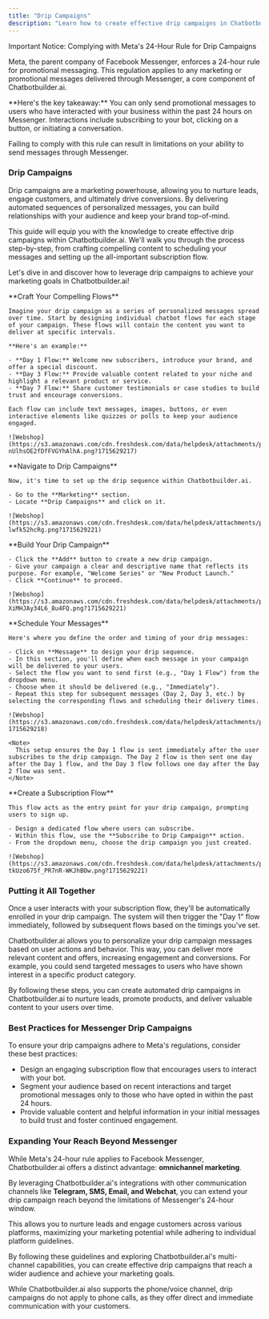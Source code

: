 ```yaml
---
title: "Drip Campaigns"
description: "Learn how to create effective drip campaigns in Chatbotbuilder.ai to nurture leads, engage customers, and drive conversions."
---
```



<Warning>
  Important Notice: Complying with Meta's 24-Hour Rule for Drip Campaigns
</Warning>

Meta, the parent company of Facebook Messenger, enforces a 24-hour rule for promotional messaging. This regulation applies to any marketing or promotional messages delivered through Messenger, a core component of Chatbotbuilder.ai.

<Info>
  **Here's the key takeaway:** You can only send promotional messages to users who have interacted with your business within the past 24 hours on Messenger. Interactions include subscribing to your bot, clicking on a button, or initiating a conversation.
</Info>

Failing to comply with this rule can result in limitations on your ability to send messages through Messenger.

### Drip Campaigns

Drip campaigns are a marketing powerhouse, allowing you to nurture leads, engage customers, and ultimately drive conversions. By delivering automated sequences of personalized messages, you can build relationships with your audience and keep your brand top-of-mind.

This guide will equip you with the knowledge to create effective drip campaigns within Chatbotbuilder.ai. We'll walk you through the process step-by-step, from crafting compelling content to scheduling your messages and setting up the all-important subscription flow.

Let's dive in and discover how to leverage drip campaigns to achieve your marketing goals in Chatbotbuilder.ai\!

<Steps>
  <Step>
    **Craft Your Compelling Flows**

    Imagine your drip campaign as a series of personalized messages spread over time. Start by designing individual chatbot flows for each stage of your campaign. These flows will contain the content you want to deliver at specific intervals.

    **Here's an example:**

    - **Day 1 Flow:** Welcome new subscribers, introduce your brand, and offer a special discount.
    - **Day 3 Flow:** Provide valuable content related to your niche and highlight a relevant product or service.
    - **Day 7 Flow:** Share customer testimonials or case studies to build trust and encourage conversions.

    Each flow can include text messages, images, buttons, or even interactive elements like quizzes or polls to keep your audience engaged.

    ![Webshop](https://s3.amazonaws.com/cdn.freshdesk.com/data/helpdesk/attachments/production/150063285068/original/aMmWK4jSknaok-nUlhsOE2fDfFVGYhAlhA.png?1715629217)
  </Step>
  <Step>
    **Navigate to Drip Campaigns**

    Now, it's time to set up the drip sequence within Chatbotbuilder.ai.

    - Go to the **Marketing** section.
    - Locate **Drip Campaigns** and click on it.

    ![Webshop](https://s3.amazonaws.com/cdn.freshdesk.com/data/helpdesk/attachments/production/150063285094/original/mRDGsIISOLvfA9PBWrWM4vn-lwfk52hcRg.png?1715629221)
  </Step>
  <Step>
    **Build Your Drip Campaign**

    - Click the **Add** button to create a new drip campaign.
    - Give your campaign a clear and descriptive name that reflects its purpose. For example, "Welcome Series" or "New Product Launch."
    - Click **Continue** to proceed.

    ![Webshop](https://s3.amazonaws.com/cdn.freshdesk.com/data/helpdesk/attachments/production/150063285096/original/jUUik5d9U61cyVUn-XiMHJAy34L6_8u4FQ.png?1715629221)
  </Step>
  <Step>
    **Schedule Your Messages**

    Here's where you define the order and timing of your drip messages:

    - Click on **Message** to design your drip sequence.
    - In this section, you'll define when each message in your campaign will be delivered to your users.
    - Select the flow you want to send first (e.g., "Day 1 Flow") from the dropdown menu.
    - Choose when it should be delivered (e.g., "Immediately").
    - Repeat this step for subsequent messages (Day 2, Day 3, etc.) by selecting the corresponding flows and scheduling their delivery times.

    ![Webshop](https://s3.amazonaws.com/cdn.freshdesk.com/data/helpdesk/attachments/production/150063285079/original/AcPAAO5JyLN_kqM7mL1lkoDfCZydjw3c5Q.png?1715629218)

    <Note>
      This setup ensures the Day 1 flow is sent immediately after the user subscribes to the drip campaign. The Day 2 flow is then sent one day after the Day 1 flow, and the Day 3 flow follows one day after the Day 2 flow was sent.
    </Note>
  </Step>
  <Step>
    **Create a Subscription Flow**

    This flow acts as the entry point for your drip campaign, prompting users to sign up.

    - Design a dedicated flow where users can subscribe.
    - Within this flow, use the **Subscribe to Drip Campaign** action.
    - From the dropdown menu, choose the drip campaign you just created.

    ![Webshop](https://s3.amazonaws.com/cdn.freshdesk.com/data/helpdesk/attachments/production/150063285093/original/tf_CysYU_W-tkUzo675f_PR7nR-WKJhBOw.png?1715629221)
  </Step>
</Steps>

### Putting it All Together

Once a user interacts with your subscription flow, they'll be automatically enrolled in your drip campaign. The system will then trigger the "Day 1" flow immediately, followed by subsequent flows based on the timings you've set.

<Card title="Bonus Tip">
  Chatbotbuilder.ai allows you to personalize your drip campaign messages based on user actions and behavior. This way, you can deliver more relevant content and offers, increasing engagement and conversions. For example, you could send targeted messages to users who have shown interest in a specific product category.
</Card>

By following these steps, you can create automated drip campaigns in Chatbotbuilder.ai to nurture leads, promote products, and deliver valuable content to your users over time.

### Best Practices for Messenger Drip Campaigns

To ensure your drip campaigns adhere to Meta's regulations, consider these best practices:

- Design an engaging subscription flow that encourages users to interact with your bot.
- Segment your audience based on recent interactions and target promotional messages only to those who have opted in within the past 24 hours.
- Provide valuable content and helpful information in your initial messages to build trust and foster continued engagement.

### Expanding Your Reach Beyond Messenger

While Meta's 24-hour rule applies to Facebook Messenger, Chatbotbuilder.ai offers a distinct advantage: **omnichannel marketing**.

By leveraging Chatbotbuilder.ai's integrations with other communication channels like **Telegram, SMS, Email, and Webchat**, you can extend your drip campaign reach beyond the limitations of Messenger's 24-hour window.

This allows you to nurture leads and engage customers across various platforms, maximizing your marketing potential while adhering to individual platform guidelines.

By following these guidelines and exploring Chatbotbuilder.ai's multi-channel capabilities, you can create effective drip campaigns that reach a wider audience and achieve your marketing goals.

<Note>
  While Chatbotbuilder.ai also supports the phone/voice channel, drip campaigns do not apply to phone calls, as they offer direct and immediate communication with your customers.
</Note>